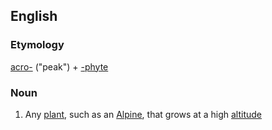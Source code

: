 ==English==

===Etymology===
[[acro-]] ("peak") + [[-phyte]]

===Noun===
{{en-noun}}

# Any [[plant]], such as an [[Alpine]], that grows at a high [[altitude]]